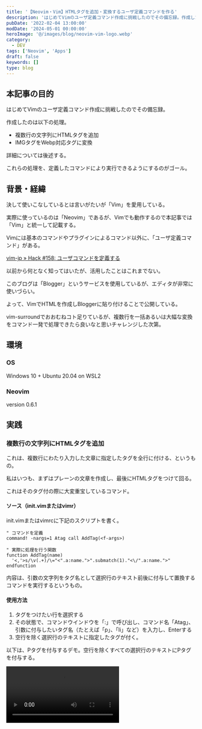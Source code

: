 ```yaml
---
title: '【Neovim・Vim】HTMLタグを追加・変換するユーザ定義コマンドを作る'
description: 'はじめてVimのユーザ定義コマンド作成に挑戦したのでその備忘録。作成したのは以下の処理。*複数行の文字列にHTMLタグを追加 *IMGタグをWebp対応タグに変換 詳細については後述する。これらの処理を、定義したコマンドにより実行できるようにするのがゴール。'
pubDate: '2022-02-04 13:00:00'
modDate: '2024-05-01 00:00:00'
heroImage: '@/images/blog/neovim-vim-logo.webp'
category:
  - DEV
tags: ['Neovim', 'Apps']
draft: false
keywords: []
type: blog
---
```



## 本記事の目的

はじめてVimのユーザ定義コマンド作成に挑戦したのでその備忘録。

作成したのは以下の処理。

- 複数行の文字列にHTMLタグを追加
- IMGタグをWebp対応タグに変換

詳細については後述する。

これらの処理を、定義したコマンドにより実行できるようにするのがゴール。

## 背景・経緯

決して使いこなしているとは言いがたいが「Vim」を愛用している。

実際に使っているのは「Neovim」であるが、Vimでも動作するので本記事では「Vim」と統一して記載する。

Vimには基本のコマンドやプラグインによるコマンド以外に、「ユーザ定義コマンド」がある。

[vim-jp » Hack #158: ユーザコマンドを定義する](https://vim-jp.org/vim-users-jp/2010/06/29/Hack-158.html)

以前から何となく知ってはいたが、活用したことはこれまでない。

このブログは「Blogger」というサービスを使用しているが、エディタが非常に使いづらい。

よって、VimでHTMLを作成しBloggerに貼り付けることで公開している。

vim-surroundでおおむねコト足りているが、複数行を一括あるいは大幅な変換をコマンド一発で処理できたら良いなと思いチャレンジした次第。

## 環境

### OS

Windows 10 + Ubuntu 20.04 on WSL2

### Neovim

version 0.6.1

## 実践

### 複数行の文字列にHTMLタグを追加

これは、複数行にわたり入力した文章に指定したタグを全行に付ける、というもの。

私はいつも、まずはプレーンの文章を作成し、最後にHTMLタグをつけて回る。

これはそのタグ付の際に大変重宝しているコマンド。

#### ソース（init.vimまたはvimr）

init.vimまたはvimrcに下記のスクリプトを書く。

```vim
" コマンドを定義
command! -nargs=1 Atag call AddTag(<f-args>)

" 実際に処理を行う関数
function AddTag(name)
  '<,'>s/\v(.+)/\="<".a:name.">".submatch(1)."<\/".a:name.">"
endfunction
```

内容は、引数の文字列をタグ名として選択行のテキスト前後に付与して置換するコマンドを実行するというもの。

#### 使用方法

1.  タグをつけたい行を選択する
2.  その状態で、コマンドウインドウを「:」で呼び出し、コマンド名「Atag」、引数に付与したいタグ名（たとえば「p」、「li」など）を入力し、Enterする
3.  空行を除く選択行のテキストに指定したタグが付く。

以下は、Pタグを付与するデモ。空行を除くすべての選択行のテキストにPタグを付与する。

<Video src={mp4AtagP} caption='Atag p コマンドデモ' />

こちらは引数を「li」にし、liタグを追加している。

<Video src={mp4AtagLi} caption='Atag li コマンドデモ' />

書いてて思ったが、liの場合はolやulを選択して囲むとかすればよいかもしれん。

### IMGタグをWebp対応タグに変換

Bloggerで画像を貼りつける場合、生成されるIMGタグがよろしくない。

このコマンドは、この生成されたタグを下記仕様に対応したタグへと変換する。

- pictureタグを追加しwebp用のリンクを差し込む
- loading="lazy"に対応する
- スタイルシート用のclassを持つdivを追加する
- オリジナルサイズをもとにwidthとheight属性を計算し追加する

#### ソース（init.vimまたはvimr）

処理項目が多いのでちょっと長い。

init.vimまたはvimrcに下記のスクリプトを書く。

```vim
" コマンドを定義
command! Cimg call ConvertImgTag()

" 実際に処理を行う関数
function! ConvertImgTag() range
    " 選択テキストを取得
    let reg_save = getreg('"')
    let regtype_save = getregtype('"')
    let cb_save = &clipboard
    set clipboard&
    normal! ""gvy
    let selection = getreg('"')
    call setreg('"', reg_save, regtype_save)
    let &clipboard = cb_save

    " 属性値を取得
    let alinkurl = matchstr(selection, '\vhref\="\zs\S+\ze"')
    let srcurl = matchstr(selection, '\vsrc\="\zs\S+\ze"')
    let owidth = str2float(matchstr(selection, '\vdata-original-width\="\zs\d+\ze"'))
    let oheight = str2float(matchstr(selection, '\vdata-original-height\="\zs\d+\ze"'))

    if owidth > oheight
        let width = str2float(matchstr(selection, '\v[^-]width\="\zs\d+\ze"'))
        let height = oheight * (width / owidth)
    else
        let height = str2float(matchstr(selection, '\v[^-]height\="\zs\d+\ze"'))
        let width = owidth * (height / oheight)
    endif

    " new imgタグ作成
    let newtag = [
      \  '<div class="post-image">',
      \  '  <figure>',
      \  '    <a href="'.alinkurl.'" class="luminous">',
      \  '      <picture>',
      \  '        <source srcset="'.srcurl.'" type="image/webp" />',
      \  '        <img alt="記事画像" height="'.float2nr(height).'" width="'.float2nr(width).'" loading="lazy" src="'.srcurl.'" />',
      \  '      </picture>',
      \  '    </a>',
      \  '  </figure>',
      \  '</div>']

    " new imgタグ書き込み
    '<,'> d
    let linenum = line(".") - 1
    call append(linenum, newtag)
endfunction
```

#### 使用方法

1.  変換対象のBloggerが生成したタグすべてを選択する
2.  その状態で、コマンドウインドウを「:」で呼び出し、コマンド名「Cimg」を入力し、Enterする
3.  先ほど記した仕様のタグに変換される

<Video src={mp4Cimg} caption='Cimg コマンドデモ' />

## 最後に

なぜ今まで使ってこなかったのか、と激しく後悔するほど大変良いものだよVim Script。

まだまだ自動化すると便利そうな作業があるのでもっと使いこなせるようになりたい。

もっとこうすれば？などご意見ご感想等あれば、コメントまたは[Mastodon](https://fedibird.com/web/accounts/110804358773982782/about)などにいただけると泣くほど喜びます。

初心者によるチャレンジ話だったがどなたかのお役に立てれば幸いです。

よきコーディングライフを！

<div class='not-prose'>
	<div data-vc_mylinkbox_id='887651128'></div>
</div>

## 参考サイト

<BlogCard
  title='Vimscript functions cheatsheet'
  description='The one-page guide to Vimscript functions: usage, examples, links, snippets, and more.'
  url='https://devhints.io/vimscript-functions?utm_source=pocket_mylist'
  domain='devhints.io'
/>

